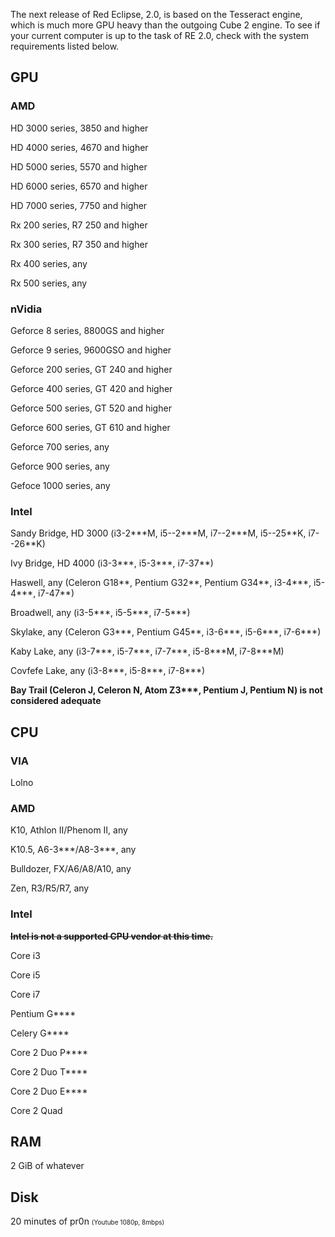 The next release of Red Eclipse, 2.0, is based on the Tesseract engine, which is much more GPU heavy than the outgoing Cube 2 engine.
To see if your current computer is up to the task of RE 2.0, check with the system requirements listed below.

==GPU==

===AMD===
HD 3000 series, 3850 and higher

HD 4000 series, 4670 and higher

HD 5000 series, 5570 and higher

HD 6000 series, 6570 and higher

HD 7000 series, 7750 and higher

Rx 200 series, R7 250 and higher

Rx 300 series, R7 350 and higher

Rx 400 series, any

Rx 500 series, any

===nVidia===
Geforce 8 series, 8800GS and higher

Geforce 9 series, 9600GSO and higher

Geforce 200 series, GT 240 and higher

Geforce 400 series, GT 420 and higher

Geforce 500 series, GT 520 and higher

Geforce 600 series, GT 610 and higher

Geforce 700 series, any

Geforce 900 series, any

Gefoce 1000 series, any

===Intel===
 
Sandy Bridge, HD 3000 (i3-2***M, i5--2***M, i7--2***M, i5--25**K, i7--26**K)

Ivy Bridge, HD 4000 (i3-3***, i5-3***, i7-37**)

Haswell, any (Celeron G18**, Pentium G32**, Pentium G34**, i3-4***, i5-4***, i7-47**)

Broadwell, any  (i3-5***, i5-5***, i7-5***)

Skylake, any (Celeron G3***, Pentium G45**, i3-6***, i5-6***, i7-6***)

Kaby Lake, any (i3-7***, i5-7***, i7-7***, i5-8***M, i7-8***M)

Covfefe Lake, any (i3-8***, i5-8***, i7-8***)

'''Bay Trail (Celeron J, Celeron N, Atom Z3***, Pentium J, Pentium N) is not considered adequate'''

==CPU==

===VIA===
Lolno

===AMD===

K10, Athlon II/Phenom II, any

K10.5, A6-3***/A8-3***, any

Bulldozer, FX/A6/A8/A10, any

Zen, R3/R5/R7, any

===Intel===
<s>'''Intel is not a supported CPU vendor at this time.'''</s>

Core i3

Core i5

Core i7

Pentium G****

Celery G****

Core 2 Duo P****

Core 2 Duo T****

Core 2 Duo E****

Core 2 Quad

==RAM==

2 GiB of whatever

==Disk==

20 minutes of pr0n <font size="-5">(Youtube 1080p, 8mbps)</font>